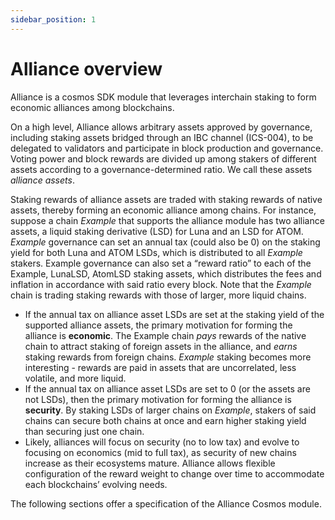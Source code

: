 ```yaml
---
sidebar_position: 1
---
```


# Alliance overview

Alliance is a cosmos SDK module that leverages interchain staking to form economic alliances among blockchains.

On a high level, Alliance allows arbitrary assets approved by governance, including staking assets bridged through an IBC channel (ICS-004), to be delegated to validators and participate in block production and governance. Voting power and block rewards are divided up among stakers of different assets according to a governance-determined ratio. We call these assets *alliance assets*.

Staking rewards of alliance assets are traded with staking rewards of native assets, thereby forming an economic alliance among chains. For instance, suppose a chain *Example* that supports the alliance module has two alliance assets, a liquid staking derivative (LSD) for Luna and an LSD for ATOM. *Example* governance can set an annual tax (could also be 0) on the staking yield for both Luna and ATOM LSDs, which is distributed to all *Example* stakers. Example governance can also set a “reward ratio” to each of the Example, LunaLSD, AtomLSD staking assets, which distributes the fees and inflation in accordance with said ratio every block. Note that the *Example* chain is trading staking rewards with those of larger, more liquid chains.

- If the annual tax on alliance asset LSDs are set at the staking yield of the supported alliance assets, the primary motivation for forming the alliance is **economic**. The Example chain *pays* rewards of the native chain to attract staking of foreign assets in the alliance, and *earns* staking rewards from foreign chains. *Example* staking becomes more interesting - rewards are paid in assets that are uncorrelated, less volatile, and more liquid.
- If the annual tax on alliance asset LSDs are set to 0 (or the assets are not LSDs), then the primary motivation for forming the alliance is **security**. By staking LSDs of larger chains on *Example*, stakers of said chains can secure both chains at once and earn higher staking yield than securing just one chain.
- Likely, alliances will focus on security (no to low tax) and evolve to focusing on economics (mid to full tax), as security of new chains increase as their ecosystems mature. Alliance allows flexible configuration of the reward weight to change over time to accommodate each blockchains’ evolving needs.

The following sections offer a specification of the Alliance Cosmos module.